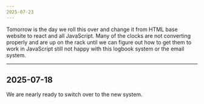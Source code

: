 ```yaml
---
2025-07-23
---
```


Tomorrow is the day we roll this over and change it from HTML base website to react and all JavaScript. Many of the clocks are not converting properly and are up on the rack until we can figure out how to get them to work in JavaScript still not happy with this logbook system or the email system.


---
2025-07-18
---
We are nearly ready to switch over to the new system.
